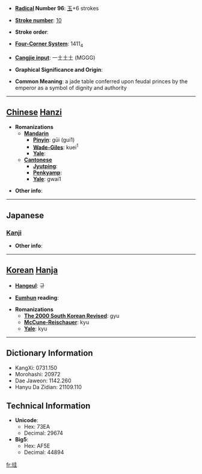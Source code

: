 * '''[[Wiktionary:Chinese radical index| Radical]] Number 96''': [[Wiktionary:Chinese radical index 玉|玉]]+6 strokes

* '''[[Wiktionary:Chinese total strokes index|Stroke number]]''': [[Wiktionary:Chinese total strokes index 10|10]]

* '''Stroke order''': 

* '''[[Wiktionary:Chinese four corner index|Four-Corner System]]''': 1411<sub>4</sub>

* '''[[Wiktionary:Chinese Cangjie index|Cangjie input]]''': 一土土土 (MGGG)

* '''Graphical Significance and Origin''': 

* '''Common Meaning''': a jade table conferred upon feudal princes by the emperor as a symbol of dignity and authority

----

== [[Chinese]] [[Hanzi]] ==

* '''Romanizations'''
** '''[[Mandarin]]'''
*** '''[[Pinyin]]''': gūi (gui1)
*** '''[[Wade-Giles]]''': kuei<sup>1</sup>
*** '''[[Yale]]''': 
** '''[[Cantonese]]'''
*** '''[[Jyutping]]''':
*** '''[[Penkyamp]]''': 
*** '''[[Yale]]''': gwai1

* '''Other info''': 

----

==Japanese==
===[[Kanji]]===
{{kanji|on readings=[[けい]] (kei)
|kun readings=[[たま]] (tama)
}}

* '''Other info''':  

----

== [[Korean]] [[Hanja]] ==

* '''[[Hangeul]]''': 규

* '''[[Eumhun]] reading''': 

* '''Romanizations'''
** '''[[The 2000 South Korean Revised Romanization|The 2000 South Korean Revised]]''': gyu
** '''[[McCune-Reischauer]]''': kyu
** '''[[Yale]]''': kyu

----

== Dictionary Information ==

* KangXi: 0731.150
* Morohashi: 20972
* Dae Jaweon: 1142.260
* Hanyu Da Zidian: 21109.110

== Technical Information ==

* '''Unicode''':
** Hex: 73EA
** Decimal: 29674
* '''Big5''':
** Hex: AF5E
** Decimal: 44894

[[fr:珪]]